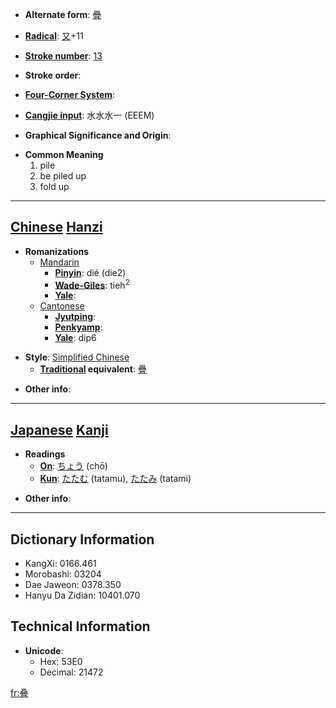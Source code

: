 * '''Alternate form''': [[疊]]

* '''[[Wiktionary:Chinese radical index| Radical]]''': [[Wiktionary:Chinese radical index 又|又]]+11

* '''[[Wiktionary:Chinese total strokes index|Stroke number]]''': [[Wiktionary:Chinese total strokes index 13|13]]

* '''Stroke order''': 

* '''[[Wiktionary:Chinese four corner index|Four-Corner System]]''': 

* '''[[Wiktionary:Chinese Cangjie index|Cangjie input]]''': 水水水一 (EEEM)

* '''Graphical Significance and Origin''': 

* '''Common Meaning'''
*#pile
*# be piled up
*# fold up


----

== [[Chinese]] [[Hanzi]] ==

* '''Romanizations'''
** [[Mandarin]]
*** '''[[Pinyin]]''': dié (die2)
*** '''[[Wade-Giles]]''': tieh<sup>2</sup>
*** '''[[Yale]]''': 
**[[Cantonese]]
***'''[[Jyutping]]''':
***'''[[Penkyamp]]''': 
***'''[[Yale]]''': dip6

* '''Style''': [[Simplified Chinese]] 
** '''[[Traditional Chinese|Traditional]] equivalent''': [[疊]]

* '''Other info''': 

----

== [[Japanese]] [[Kanji]] ==

* '''Readings'''
** '''[[On]]''': [[ちょう]] (chō)
** '''[[Kun]]''': [[たたむ]] (tatamu), [[たたみ]] (tatami)

* '''Other info''':  

----

== Dictionary Information ==

* KangXi: 0166.461
* Morobashi: 03204
* Dae Jaweon: 0378.350
* Hanyu Da Zidian: 10401.070

== Technical Information ==

* '''Unicode''':
** Hex: 53E0
** Decimal: 21472

[[fr:叠]]
